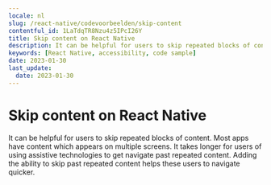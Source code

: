 ```yaml
---
locale: nl
slug: /react-native/codevoorbeelden/skip-content
contentful_id: 1LaTdqTR8Nzu4z5IPcI26Y
title: Skip content on React Native
description: It can be helpful for users to skip repeated blocks of content.
keywords: [React Native, accessibility, code sample]
date: 2023-01-30
last_update:
  date: 2023-01-30
---
```


# Skip content on React Native

It can be helpful for users to skip repeated blocks of content. Most apps have content which appears on multiple screens. It takes longer for users of using assistive technologies to get navigate past repeated content. Adding the ability to skip past repeated content helps these users to navigate quicker.

<CodeSample id="screen-skip" framework="react-native" locale="nl"/>
